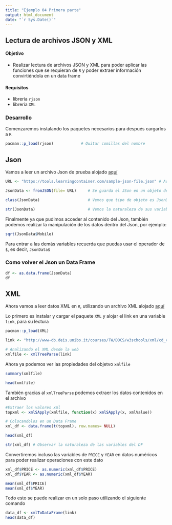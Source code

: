 ```yaml
---
title: "Ejemplo 04 Primera parte"
output: html_document
date: "`r Sys.Date()`"
---
```


## Lectura de archivos JSON y XML

#### Objetivo

-   Realizar lectura de archivos JSON y XML para poder aplicar las funciones que se requieran de `R` y poder extraer información convirtiéndola en un data frame

#### Requisitos

-   librería `rjson`
-   librería `XML`

### Desarrollo

Comenzaremos instalando los paquetes necesarios para después cargarlos a `R`

```r
pacman::p_load(rjson)            # Quitar comillas del nombre
```

## **Json**

Vamos a leer un archivo Json de prueba alojado [aquí](https://tools.learningcontainer.com/sample-json-file.json)

```r
URL <- "https://tools.learningcontainer.com/sample-json-file.json" # Asignando el link a una variable
```

```r
JsonData <- fromJSON(file= URL)     # Se guarda el JSon en un objeto de R
```

```r
class(JsonData)                     # Vemos que tipo de objeto es JsonData
```

```r
str(JsonData)                       # Vemos la naturaleza de sus variables
```

Finalmente ya que pudimos acceder al contenido del Json, también podemos realizar la manipulación de los datos dentro del Json, por ejemplo:

```r
sqrt(JsonData$Mobile)
```

Para entrar a las demás variables recuerda que puedas usar el operador de `$`, es decir, `JsonData$`

### Como volver el Json un Data Frame

```r
df <- as.data.frame(JsonData)
df
```

## XML

Ahora vamos a leer datos XML en `R`, utilizando un archivo XML alojado [aquí](http://www-db.deis.unibo.it/courses/TW/DOCS/w3schools/xml/cd_catalog.xml)

Lo primero es instalar y cargar el paquete `XML` y alojar el link en una variable `link`, para su lectura

```r
pacman::p_load(XML)
```

```r
link <- "http://www-db.deis.unibo.it/courses/TW/DOCS/w3schools/xml/cd_catalog.xml"

# Analizando el XML desde la web
xmlfile <- xmlTreeParse(link)
```

Ahora ya podemos ver las propiedades del objetvo `xmlfile`

```r
summary(xmlfile)
```

```r
head(xmlfile)
```

También gracias al `xmlTreeParse` podemos extraer los datos contenidos en el archivo

```r
#Extraer los valores xml
topxml <- xmlSApply(xmlfile, function(x) xmlSApply(x, xmlValue))
```

```r
# Colocandolos en un Data Frame
xml_df <- data.frame(t(topxml), row.names= NULL)
```

```r
head(xml_df)
```

```r
str(xml_df) # Observar la naturaleza de las variables del DF
```

Convertiremos incluso las variables de `PRICE` y `YEAR` en datos numéricos para poder realizar operaciones con este dato

```r
xml_df$PRICE <- as.numeric(xml_df$PRICE) 
xml_df$YEAR <- as.numeric(xml_df$YEAR)
```

```r
mean(xml_df$PRICE)
mean(xml_df$YEAR)
```

Todo esto se puede realizar en un solo paso utilizando el siguiente comando

```r
data_df <- xmlToDataFrame(link)
head(data_df)
```
